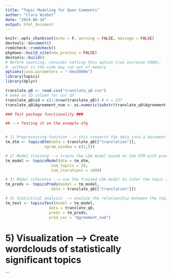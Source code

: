 ```yaml
---
title: "Topic Modeling for Open Comments"
author: "Clara Wiebel"
date: "2024-06-14"
output: html_document
---
```



```r

knitr::opts_chunk$set(echo = F, warning = FALSE, message = FALSE) 
devtools::document()
rcmdcheck::rcmdcheck()
pkgdown::build_site(new_process = FALSE)
devtools::build()
# Before sourcing, consider setting this option (can increase 5000); 
#  without it the code may ran out of memory
options(java.parameters = "-Xmx5000m")
library(topics)
library(dplyr)

```


```r
translate_q8 <- read.csv("translate_q8.csv")
# make an ID column for our df
translate_q8$id = c(1:nrow(translate_q8)) # n = 237
translate_q8$Agreement_num <- as.numeric(substr(translate_q8$Agreement, 1, 1))

```



```r

### Test package functionality ###

## --> Testing it on the example ofg


# 1) Preprocessing function --> this converts the data into a document term matrix (DTM) and removes stopwords, punctuation etc.
tm_dtm <- topicsDtm(data = translate_q8[["translation"]],
                 ngram_window = c(1,5))

```

```r
# 2) Model training --> trains the LDA model based on the DTM with predefined number of topics ant iterations
tm_model <- topicsModel(dtm = tm_dtm,
                    num_topics = 20,
                    num_iterations = 1000)

```
```r

# 3) Model inference --> use the trained LDA model to infer the topic term distribution of the documents
tm_preds <- topicsPreds(model = tm_model,
                    data = translate_q8[["translation"]])
```

```r

# 4) Statistical analysis --> analyze the relationship between the topics and a prediction variable with linear regression, binary regression, ridge regression or correlation
tm_test <- topicsTest(model = tm_model,
                   data = translate_q8,
                   preds = tm_preds,
                   pred_var = "Agreement_num")
```


# 5) Visualization --> Create wordclouds of statistically significant topics


```








